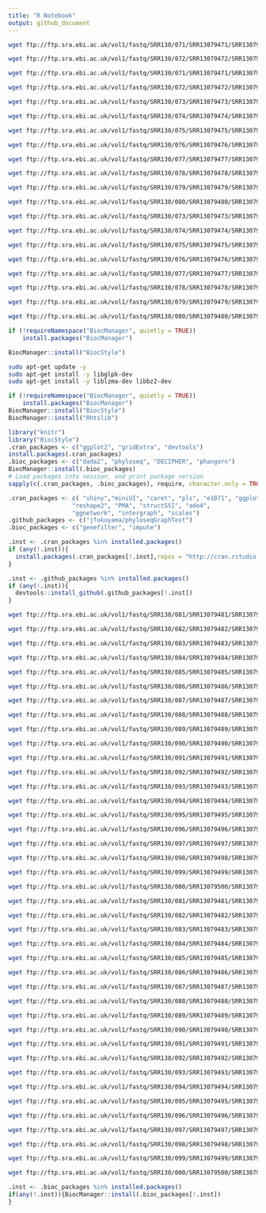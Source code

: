 ```yaml
---
title: "R Notebook"
output: github_document
---
```



```bash
wget ftp://ftp.sra.ebi.ac.uk/vol1/fastq/SRR130/071/SRR13079471/SRR13079471_1.fastq.gz
```

```bash
wget ftp://ftp.sra.ebi.ac.uk/vol1/fastq/SRR130/072/SRR13079472/SRR13079472_1.fastq.gz
```
```bash
wget ftp://ftp.sra.ebi.ac.uk/vol1/fastq/SRR130/071/SRR13079471/SRR13079471_2.fastq.gz
```

```bash
wget ftp://ftp.sra.ebi.ac.uk/vol1/fastq/SRR130/072/SRR13079472/SRR13079472_2.fastq.gz
```


```bash
wget ftp://ftp.sra.ebi.ac.uk/vol1/fastq/SRR130/073/SRR13079473/SRR13079473_1.fastq.gz
```

```bash
wget ftp://ftp.sra.ebi.ac.uk/vol1/fastq/SRR130/074/SRR13079474/SRR13079474_1.fastq.gz
```

```bash
wget ftp://ftp.sra.ebi.ac.uk/vol1/fastq/SRR130/075/SRR13079475/SRR13079475_1.fastq.gz
```
```bash
wget ftp://ftp.sra.ebi.ac.uk/vol1/fastq/SRR130/076/SRR13079476/SRR13079476_1.fastq.gz
```
```bash
wget ftp://ftp.sra.ebi.ac.uk/vol1/fastq/SRR130/077/SRR13079477/SRR13079477_1.fastq.gz
```
```bash
wget ftp://ftp.sra.ebi.ac.uk/vol1/fastq/SRR130/078/SRR13079478/SRR13079478_1.fastq.gz
```

```bash
wget ftp://ftp.sra.ebi.ac.uk/vol1/fastq/SRR130/079/SRR13079479/SRR13079479_1.fastq.gz
```
```bash
wget ftp://ftp.sra.ebi.ac.uk/vol1/fastq/SRR130/080/SRR13079480/SRR13079480_1.fastq.gz
```
```bash
wget ftp://ftp.sra.ebi.ac.uk/vol1/fastq/SRR130/073/SRR13079473/SRR13079473_2.fastq.gz
```

```bash
wget ftp://ftp.sra.ebi.ac.uk/vol1/fastq/SRR130/074/SRR13079474/SRR13079474_2.fastq.gz
```

```bash
wget ftp://ftp.sra.ebi.ac.uk/vol1/fastq/SRR130/075/SRR13079475/SRR13079475_2.fastq.gz
```
```bash
wget ftp://ftp.sra.ebi.ac.uk/vol1/fastq/SRR130/076/SRR13079476/SRR13079476_2.fastq.gz
```
```bash
wget ftp://ftp.sra.ebi.ac.uk/vol1/fastq/SRR130/077/SRR13079477/SRR13079477_2.fastq.gz
```
```bash
wget ftp://ftp.sra.ebi.ac.uk/vol1/fastq/SRR130/078/SRR13079478/SRR13079478_2.fastq.gz
```

```bash
wget ftp://ftp.sra.ebi.ac.uk/vol1/fastq/SRR130/079/SRR13079479/SRR13079479_2.fastq.gz
```
```bash
wget ftp://ftp.sra.ebi.ac.uk/vol1/fastq/SRR130/080/SRR13079480/SRR13079480_2.fastq.gz
```


```r
if (!requireNamespace("BiocManager", quietly = TRUE))
    install.packages("BiocManager")

BiocManager::install("BiocStyle")
```
```bash
sudo apt-get update -y
sudo apt-get install -y libglpk-dev 
sudo apt-get install -y liblzma-dev libbz2-dev
```
```r
if (!requireNamespace("BiocManager", quietly = TRUE))
    install.packages("BiocManager")
BiocManager::install("BiocStyle")
BiocManager::install("Rhtslib")
```
```r
library("knitr")
library("BiocStyle")
.cran_packages <- c("ggplot2", "gridExtra", "devtools")
install.packages(.cran_packages) 
.bioc_packages <- c("dada2", "phyloseq", "DECIPHER", "phangorn")
BiocManager::install(.bioc_packages)
# Load packages into session, and print package version
sapply(c(.cran_packages, .bioc_packages), require, character.only = TRUE)
```

```r
.cran_packages <- c( "shiny","miniUI", "caret", "pls", "e1071", "ggplot2", "randomForest", "dplyr", "ggrepel", "nlme", "devtools",
                  "reshape2", "PMA", "structSSI", "ade4",
                  "ggnetwork", "intergraph", "scales")
.github_packages <- c("jfukuyama/phyloseqGraphTest")
.bioc_packages <- c("genefilter", "impute")
```
```r
.inst <- .cran_packages %in% installed.packages()
if (any(!.inst)){
  install.packages(.cran_packages[!.inst],repos = "http://cran.rstudio.com/")
}
```
```r
.inst <- .github_packages %in% installed.packages()
if (any(!.inst)){
  devtools::install_github(.github_packages[!.inst])
}
```


```bash
wget ftp://ftp.sra.ebi.ac.uk/vol1/fastq/SRR130/081/SRR13079481/SRR13079481_1.fastq.gz
```
```bash
wget ftp://ftp.sra.ebi.ac.uk/vol1/fastq/SRR130/082/SRR13079482/SRR13079482_1.fastq.gz
```
```bash
wget ftp://ftp.sra.ebi.ac.uk/vol1/fastq/SRR130/083/SRR13079483/SRR13079483_1.fastq.gz
```
```bash
wget ftp://ftp.sra.ebi.ac.uk/vol1/fastq/SRR130/084/SRR13079484/SRR13079484_1.fastq.gz
```

```bash
wget ftp://ftp.sra.ebi.ac.uk/vol1/fastq/SRR130/085/SRR13079485/SRR13079485_1.fastq.gz
```
```bash
wget ftp://ftp.sra.ebi.ac.uk/vol1/fastq/SRR130/086/SRR13079486/SRR13079486_1.fastq.gz
```


```bash
wget ftp://ftp.sra.ebi.ac.uk/vol1/fastq/SRR130/087/SRR13079487/SRR13079487_1.fastq.gz
```
```bash
wget ftp://ftp.sra.ebi.ac.uk/vol1/fastq/SRR130/088/SRR13079488/SRR13079488_1.fastq.gz
```
```bash
wget ftp://ftp.sra.ebi.ac.uk/vol1/fastq/SRR130/089/SRR13079489/SRR13079489_1.fastq.gz
```
```bash
wget ftp://ftp.sra.ebi.ac.uk/vol1/fastq/SRR130/090/SRR13079490/SRR13079490_1.fastq.gz
```
```bash
wget ftp://ftp.sra.ebi.ac.uk/vol1/fastq/SRR130/091/SRR13079491/SRR13079491_1.fastq.gz
```

```bash
wget ftp://ftp.sra.ebi.ac.uk/vol1/fastq/SRR130/092/SRR13079492/SRR13079492_1.fastq.gz
```
```bash
wget ftp://ftp.sra.ebi.ac.uk/vol1/fastq/SRR130/093/SRR13079493/SRR13079493_1.fastq.gz
```

```bash
wget ftp://ftp.sra.ebi.ac.uk/vol1/fastq/SRR130/094/SRR13079494/SRR13079494_1.fastq.gz
```

```bash
wget ftp://ftp.sra.ebi.ac.uk/vol1/fastq/SRR130/095/SRR13079495/SRR13079495_1.fastq.gz
```

```bash
wget ftp://ftp.sra.ebi.ac.uk/vol1/fastq/SRR130/096/SRR13079496/SRR13079496_1.fastq.gz
```

```bash
wget ftp://ftp.sra.ebi.ac.uk/vol1/fastq/SRR130/097/SRR13079497/SRR13079497_1.fastq.gz
```
```bash
wget ftp://ftp.sra.ebi.ac.uk/vol1/fastq/SRR130/098/SRR13079498/SRR13079498_1.fastq.gz
```
```bash
wget ftp://ftp.sra.ebi.ac.uk/vol1/fastq/SRR130/099/SRR13079499/SRR13079499_1.fastq.gz
```


```bash
wget ftp://ftp.sra.ebi.ac.uk/vol1/fastq/SRR130/000/SRR13079500/SRR13079500_1.fastq.gz
```
```bash
wget ftp://ftp.sra.ebi.ac.uk/vol1/fastq/SRR130/081/SRR13079481/SRR13079481_2.fastq.gz
```
```bash
wget ftp://ftp.sra.ebi.ac.uk/vol1/fastq/SRR130/082/SRR13079482/SRR13079482_2.fastq.gz
```
```bash
wget ftp://ftp.sra.ebi.ac.uk/vol1/fastq/SRR130/083/SRR13079483/SRR13079483_2.fastq.gz
```
```bash
wget ftp://ftp.sra.ebi.ac.uk/vol1/fastq/SRR130/084/SRR13079484/SRR13079484_2.fastq.gz
```

```bash
wget ftp://ftp.sra.ebi.ac.uk/vol1/fastq/SRR130/085/SRR13079485/SRR13079485_2.fastq.gz
```
```bash
wget ftp://ftp.sra.ebi.ac.uk/vol1/fastq/SRR130/086/SRR13079486/SRR13079486_2.fastq.gz
```


```bash
wget ftp://ftp.sra.ebi.ac.uk/vol1/fastq/SRR130/087/SRR13079487/SRR13079487_2.fastq.gz
```
```bash
wget ftp://ftp.sra.ebi.ac.uk/vol1/fastq/SRR130/088/SRR13079488/SRR13079488_2.fastq.gz
```
```bash
wget ftp://ftp.sra.ebi.ac.uk/vol1/fastq/SRR130/089/SRR13079489/SRR13079489_2.fastq.gz
```
```bash
wget ftp://ftp.sra.ebi.ac.uk/vol1/fastq/SRR130/090/SRR13079490/SRR13079490_2.fastq.gz
```
```bash
wget ftp://ftp.sra.ebi.ac.uk/vol1/fastq/SRR130/091/SRR13079491/SRR13079491_2.fastq.gz
```

```bash
wget ftp://ftp.sra.ebi.ac.uk/vol1/fastq/SRR130/092/SRR13079492/SRR13079492_2.fastq.gz
```
```bash
wget ftp://ftp.sra.ebi.ac.uk/vol1/fastq/SRR130/093/SRR13079493/SRR13079493_2.fastq.gz
```

```bash
wget ftp://ftp.sra.ebi.ac.uk/vol1/fastq/SRR130/094/SRR13079494/SRR13079494_2.fastq.gz
```

```bash
wget ftp://ftp.sra.ebi.ac.uk/vol1/fastq/SRR130/095/SRR13079495/SRR13079495_2.fastq.gz
```

```bash
wget ftp://ftp.sra.ebi.ac.uk/vol1/fastq/SRR130/096/SRR13079496/SRR13079496_2.fastq.gz
```

```bash
wget ftp://ftp.sra.ebi.ac.uk/vol1/fastq/SRR130/097/SRR13079497/SRR13079497_2.fastq.gz
```
```bash
wget ftp://ftp.sra.ebi.ac.uk/vol1/fastq/SRR130/098/SRR13079498/SRR13079498_2.fastq.gz
```
```bash
wget ftp://ftp.sra.ebi.ac.uk/vol1/fastq/SRR130/099/SRR13079499/SRR13079499_2.fastq.gz
```


```bash
wget ftp://ftp.sra.ebi.ac.uk/vol1/fastq/SRR130/000/SRR13079500/SRR13079500_2.fastq.gz
```

```r
.inst <- .bioc_packages %in% installed.packages()
if(any(!.inst)){BiocManager::install(.bioc_packages[!.inst])
}
```
